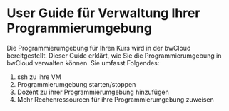# User Guide für Verwaltung Ihrer Programmierumgebung

Die Programmierumgebung für Ihren Kurs wird in der bwCloud bereitgestellt. 
Dieser Guide erklärt, wie Sie die Programmierumgebung in bwCloud verwalten können. Sie umfasst Folgendes:
1. ssh zu ihre VM
2. Programmierumgebung starten/stoppen
3. Dozent zu ihrer Programmierumgebung hinzufügen
4. Mehr Rechenressourcen für ihre Programmierumgebung zuweisen